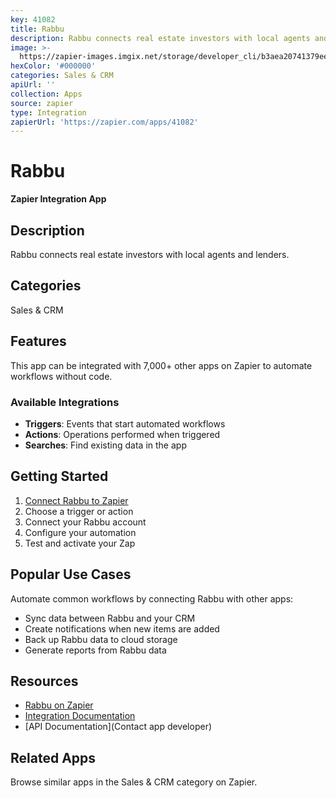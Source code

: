 ```yaml
---
key: 41082
title: Rabbu
description: Rabbu connects real estate investors with local agents and lenders.
image: >-
  https://zapier-images.imgix.net/storage/developer_cli/b3aea20741379ee54e4af1ef8febffea.png?auto=format%2Ccompress&ixlib=python-3.0.0&q=50
hexColor: '#000000'
categories: Sales & CRM
apiUrl: ''
collection: Apps
source: zapier
type: Integration
zapierUrl: 'https://zapier.com/apps/41082'
---
```

# Rabbu

**Zapier Integration App**

## Description

Rabbu connects real estate investors with local agents and lenders.

## Categories

Sales & CRM

## Features

This app can be integrated with 7,000+ other apps on Zapier to automate workflows without code.

### Available Integrations

- **Triggers**: Events that start automated workflows
- **Actions**: Operations performed when triggered
- **Searches**: Find existing data in the app

## Getting Started

1. [Connect Rabbu to Zapier](https://zapier.com/apps/41082)
2. Choose a trigger or action
3. Connect your Rabbu account
4. Configure your automation
5. Test and activate your Zap

## Popular Use Cases

Automate common workflows by connecting Rabbu with other apps:

- Sync data between Rabbu and your CRM
- Create notifications when new items are added
- Back up Rabbu data to cloud storage
- Generate reports from Rabbu data

## Resources

- [Rabbu on Zapier](https://zapier.com/apps/41082)
- [Integration Documentation](https://zapier.com/apps/41082/integrations)
- [API Documentation](Contact app developer)

## Related Apps

Browse similar apps in the Sales & CRM category on Zapier.
